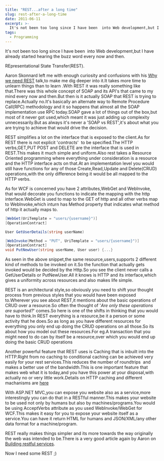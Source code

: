 ```yaml
---
title: "REST...after a long time"
slug: rest-after-a-long-time
date: 2011-06-11
excerpt: >-
  It's not been too long since I have been  into Web development,but I have already started hearing the buzz word every now and then.  REpresentational State Transfer(REST).  Aaron...
tags:
  - Programming
---
```

It's not been too long since I have been  into Web development,but I have already started hearing the buzz word every now and then.

REpresentational State Transfer(REST).

Aaron Skonnard left me with enough curiosity and confusions with his [Why we need REST](http://channel9.msdn.com/blogs/matthijs/why-rest-by-aaron-skonnard) talk,to make me dig deeper into it.It takes more time to unlearn things than to learn .With REST it was really something like that.There was this whole concept of SOAP and its API's that came to my mind every now and then.But then is it actually SOAP that REST is trying to replace.Actually no.It's basically an alternate way to Remote Procedure Call(RPC) methodology and it so happens that almost all the SOAP implementation use RPC today.SOAP gave a lot of things out of the box,but most of it never got used,which meant it was just adding up complexity unnecessarily.But as always it's never a 'SOAP vs REST',it's about what you are trying to achieve that would drive the decision.

REST simplifies a lot on the interface that is exposed to the client.As for REST there is not explicit '_contracts_'  to be specified.The HTTP verbs,GET,PUT POST and DELETE are the interface that is used in REST.This makes it much simple and uniform.Also rest takes a Resource Oriented programming where everything under consideration is a resource and the HTTP interface acts on that.At an implementation level you would still have functions for any of those Create,Read,Update and Delete(CRUD) operations,with the only difference being it would be all mapped to the HTTP verbs.

As for WCF is concerned you have 2 attributes,WebGet and WebInvoke, that would decorate you functions to indicate the mapping with the http interface.WebGet is used to map to the GET of http and all other verbs map to WebInvoke,which inturn has Method property that indicates what method of http it actually maps to.

```csharp
[WebGet(UriTemplate = "users/{username}")]
[OperationContract]

User GetUserDetails(string userName)

[WebInvoke(Method = "PUT", UriTemplate = "users/{username}")]
[OperationContract]
void PutNewUser(string userName, User user) {...}

```

As seen in the above snippet,the same resource,users,supports 2 different kind of methods to be invoked on it.So the function that actually gets invoked would be decided by the Http.So you see the client never calls a GetUserDetails or PutNewUser.All it knows is HTTP and its interface,which gives a uniformity across resources and also makes life simple.

REST is an architectural style,so obviously you need to shift your thought process from previous styles that you would have been exposed to.Wherever you see about REST,it mentions about the basic operations of CRUD over a resource.So often the thought of '_Are only these operations are suported?_' comes.So here is one of the shifts in thinking that you would have to think.In REST everything is a resource,be it a person or some activity that he does.So as long as you have different resources for everything you only end up doing the CRUD operations on all those.So its about how you model out these resources.For eg.A transaction that you might need to do can by itself be a resource,over which you would end up doing the basic CRUD operations

Another powerful feature that REST uses is Caching that is inbuilt into the HTTP.Right from no caching to conditional caching can be achieved very easily for your rest services.This reduces the number of roundtrips  and makes a better use of the bandwidth.This is one important feature that makes web what it is today,and you have this power at your disposal,with actually no or very little work.Details on HTTP caching and different machanisms are [here](http://www.w3.org/Protocols/rfc2616/rfc2616-sec13.html)

With ASP.NET MVC,you can expose you website also as a service,more interestingly you can do that in a RESTful manner.This makes your website to be used not only by humans but also by machines/programs.You would be using AcceptVerbs attribute as you used WebInvoke/WebGet for WCF.This makes it easy for you to expose your website itself as a service.You can have it return HTML for humans and JSON/XML/any other data format for a machine/program.

REST really makes things simpler and its more towards the way originally the web was intended to be.There is a very good article again by Aaron on [Building restful services](http://msdn.microsoft.com/en-us/library/dd203052.aspx).

Now I need some REST ;)